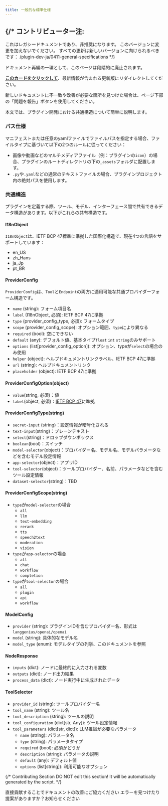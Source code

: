 ```yaml
---
title: 一般的な標準仕様
---
```




{/* 
  コントリビューター注:
  ----------------
  これはレガシードキュメントであり、非推奨になります。
  このバージョンに変更を加えないでください。
  すべての更新は新しいバージョンに向けられるべきです：
  /plugin-dev-ja/0411-general-specifications
*/}

<Card title="このドキュメントはまもなく非推奨になります" icon="circle-exclamation" href="/plugin-dev-ja/0411-general-specifications">
  <p>ドキュメント再編の一環として、このページは段階的に廃止されます。</p>
  
  <p><u><b>このカードをクリックして</b></u>、最新情報が含まれる更新版にリダイレクトしてください。</p>
  
  <p>新しいドキュメントに不一致や改善が必要な箇所を見つけた場合は、ページ下部の「問題を報告」ボタンを使用してください。</p>
</Card>

本文では、プラグイン開発における共通構造について簡単に説明します。

### **パス仕様**

マニフェストまたは任意のyamlファイルでファイルパスを指定する場合、ファイルタイプに基づいて以下の2つのルールに従ってください：

* 画像や動画などのマルチメディアファイル（例：プラグインの`icon`）の場合、プラグインのルートディレクトリの下の`_assets`フォルダに配置します。
* `.py`や`.yaml`などの通常のテキストファイルの場合、プラグインプロジェクト内の絶対パスを使用します。

### **共通構造**

プラグインを定義する際、ツール、モデル、インターフェース間で共有できるデータ構造があります。以下がこれらの共有構造です。

#### **I18nObject**

`I18nObject`は、IETF BCP 47標準に準拠した国際化構造で、現在4つの言語をサポートしています：

* en\_US
* zh\_Hans
* ja\_Jp
* pt\_BR

#### **ProviderConfig**

`ProviderConfig`は、`Tool`と`Endpoint`の両方に適用可能な共通プロバイダーフォーム構造です。

* `name` (string): フォーム項目名
* `label` (I18nObject, 必須): IETF BCP 47に準拠
* `type` (provider\_config\_type, 必須): フォームタイプ
* `scope` (provider\_config\_scope): オプション範囲、`type`により異なる
* `required` (bool): 空にできない
* `default` (any): デフォルト値、基本タイプ`float` `int` `string`のみサポート
* `options` (list\[provider\_config\_option]): オプション、typeが`select`の場合のみ使用
* `helper` (object): ヘルプドキュメントリンクラベル、IETF BCP 47に準拠
* `url` (string): ヘルプドキュメントリンク
* `placeholder` (object): IETF BCP 47に準拠

#### ProviderConfigOption(object)

* `value`(string, 必須)：値
* `label`(object, 必須)：[IETF BCP 47](https://tools.ietf.org/html/bcp47)に準拠

#### ProviderConfigType(string)

* `secret-input` (string)：設定情報が暗号化される
* `text-input`(string)：プレーンテキスト
* `select`(string)：ドロップダウンボックス
* `boolean`(bool)：スイッチ
* `model-selector`(object)：プロバイダー名、モデル名、モデルパラメータなどを含むモデル設定情報
* `app-selector`(object)：アプリID
* `tool-selector`(object)：ツールプロバイダー、名前、パラメータなどを含むツール設定情報
* `dataset-selector`(string)：TBD

#### ProviderConfigScope(string)

* `type`が`model-selector`の場合
  * `all`
  * `llm`
  * `text-embedding`
  * `rerank`
  * `tts`
  * `speech2text`
  * `moderation`
  * `vision`
* `type`が`app-selector`の場合
  * `all`
  * `chat`
  * `workflow`
  * `completion`
* `type`が`tool-selector`の場合
  * `all`
  * `plugin`
  * `api`
  * `workflow`

#### ModelConfig

* `provider` (string): プラグインIDを含むプロバイダー名、形式は`langgenius/openai/openai`
* `model` (string): 具体的なモデル名
* `model_type` (enum): モデルタイプの列挙、このドキュメントを参照

#### NodeResponse

* `inputs` (dict): ノードに最終的に入力される変数
* `outputs` (dict): ノード出力結果
* `process_data` (dict): ノード実行中に生成されたデータ

#### ToolSelector

* `provider_id` (string): ツールプロバイダー名
* `tool_name` (string): ツール名
* `tool_description` (string): ツールの説明
* `tool_configuration` (dict\[str, Any]): ツール設定情報
* `tool_parameters` (dict\[str, dict]): LLM推論が必要なパラメータ
  * `name` (string): パラメータ名
  * `type` (string): パラメータタイプ
  * `required` (bool): 必須かどうか
  * `description` (string): パラメータの説明
  * `default` (any): デフォルト値
  * `options` (list\[string]): 利用可能なオプション

{/*
Contributing Section
DO NOT edit this section!
It will be automatically generated by the script.
*/}

<CardGroup cols="2">
    <Card
        title="このページを編集する"
        icon="pen-to-square"
        href="https://github.com/langgenius/dify-docs-mintlify/edit/main/ja-jp/plugins/schema-definition/general-specifications.mdx"
    >
        直接貢献することでドキュメントの改善にご協力ください
    </Card>
    <Card
        title="問題を報告する"
        icon="github"
        href="https://github.com/langgenius/dify-docs-mintlify/issues/new?title=ドキュメントの問題%3A%20al-specificati&body=%23%23%20問題の説明%0A%3C%21--%20発見した問題について簡単に説明してください%20--%3E%0A%0A%23%23%20ページリンク%0Ahttps%3A%2F%2Fgithub.com%2Flanggenius%2Fdify-docs-mintlify%2Fblob%2Fmain%2Fja-jp/plugins/schema-definition%2Fgeneral-specifications.mdx%0A%0A%23%23%20提案される変更%0A%3C%21--%20特定の変更案がある場合は、ここで説明してください%20--%3E%0A%0A%3C%21--%20ドキュメントの品質向上にご協力いただきありがとうございます！%20--%3E"
    >
        エラーを見つけたり提案がありますか？お知らせください
    </Card>
</CardGroup>
